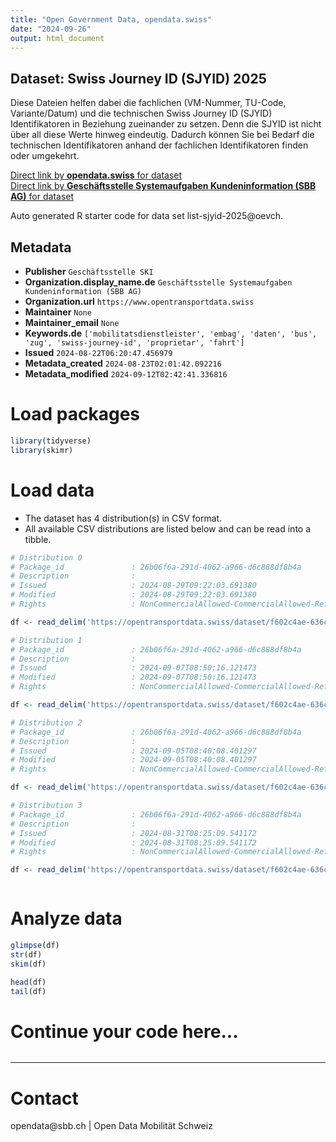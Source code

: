 ```yaml
---
title: "Open Government Data, opendata.swiss"
date: "2024-09-26"
output: html_document
---
```


## Dataset: Swiss Journey ID (SJYID) 2025

Diese Dateien helfen dabei die fachlichen (VM-Nummer, TU-Code, Variante/Datum) und die technischen Swiss Journey ID (SJYID) Identifikatoren in Beziehung zueinander zu setzen. Denn die SJYID ist nicht über all diese Werte hinweg eindeutig. Dadurch können Sie bei Bedarf die technischen Identifikatoren anhand der fachlichen Identifikatoren finden oder umgekehrt.

[Direct link by **opendata.swiss** for dataset](https://opendata.swiss/de/dataset/swiss-journey-id-sjyid-2025)<br>
[Direct link by **Geschäftsstelle Systemaufgaben Kundeninformation (SBB AG)** for dataset](https://opentransportdata.swiss/dataset/list-sjyid-2025)

Auto generated R starter code for data set list-sjyid-2025@oevch.

## Metadata

- **Publisher** `Geschäftsstelle SKI`
- **Organization.display_name.de** `Geschäftsstelle Systemaufgaben Kundeninformation (SBB AG)`
- **Organization.url** `https://www.opentransportdata.swiss`
- **Maintainer** `None`
- **Maintainer_email** `None`
- **Keywords.de** `['mobilitatsdienstleister', 'embag', 'daten', 'bus', 'zug', 'swiss-journey-id', 'proprietar', 'fahrt']`
- **Issued** `2024-08-22T06:20:47.456979`
- **Metadata_created** `2024-08-23T02:01:42.092216`
- **Metadata_modified** `2024-09-12T02:42:41.336816`


# Load packages

```r

library(tidyverse)
library(skimr)

```

# Load data

-   The dataset has 4 distribution(s) in CSV format.
-   All available CSV distributions are listed below and can be read into a tibble.

```r

# Distribution 0
# Package_id               : 26b06f6a-291d-4062-a966-d6c888df8b4a
# Description              : 
# Issued                   : 2024-08-29T09:22:03.691380
# Modified                 : 2024-08-29T09:22:03.691380
# Rights                   : NonCommercialAllowed-CommercialAllowed-ReferenceRequired

df <- read_delim('https://opentransportdata.swiss/dataset/f602c4ae-636c-4bd7-aa8e-0c31ba9aeea8/resource/91400a75-1bc7-4d05-82e5-232895ae4ea6/download/listing-sjyid-fp-2025-202408220818.csv')

# Distribution 1
# Package_id               : 26b06f6a-291d-4062-a966-d6c888df8b4a
# Description              : 
# Issued                   : 2024-09-07T08:50:16.121473
# Modified                 : 2024-09-07T08:50:16.121473
# Rights                   : NonCommercialAllowed-CommercialAllowed-ReferenceRequired

df <- read_delim('https://opentransportdata.swiss/dataset/f602c4ae-636c-4bd7-aa8e-0c31ba9aeea8/resource/c6baa2f1-541d-45b1-87a1-df4cb50bd1b6/download/listing-sjyid-fp-2025-202409062201.csv')

# Distribution 2
# Package_id               : 26b06f6a-291d-4062-a966-d6c888df8b4a
# Description              : 
# Issued                   : 2024-09-05T08:40:08.401297
# Modified                 : 2024-09-05T08:40:08.401297
# Rights                   : NonCommercialAllowed-CommercialAllowed-ReferenceRequired

df <- read_delim('https://opentransportdata.swiss/dataset/f602c4ae-636c-4bd7-aa8e-0c31ba9aeea8/resource/7925694b-3dd7-4f3d-b616-3f55c7a0e7cf/download/listing-sjyid-fp-2025-202409042201.csv')

# Distribution 3
# Package_id               : 26b06f6a-291d-4062-a966-d6c888df8b4a
# Description              : 
# Issued                   : 2024-08-31T08:25:09.541172
# Modified                 : 2024-08-31T08:25:09.541172
# Rights                   : NonCommercialAllowed-CommercialAllowed-ReferenceRequired

df <- read_delim('https://opentransportdata.swiss/dataset/f602c4ae-636c-4bd7-aa8e-0c31ba9aeea8/resource/331b5ac0-3916-46da-a977-446b8ceb2e41/download/listing-sjyid-fp-2025-202408302200.csv')



```

# Analyze data

```r

glimpse(df)
str(df)
skim(df)

head(df)
tail(df)

```

# Continue your code here...

```r

```

------------------------------------------------------------------------

# Contact

opendata@sbb.ch | Open Data Mobilität Schweiz

